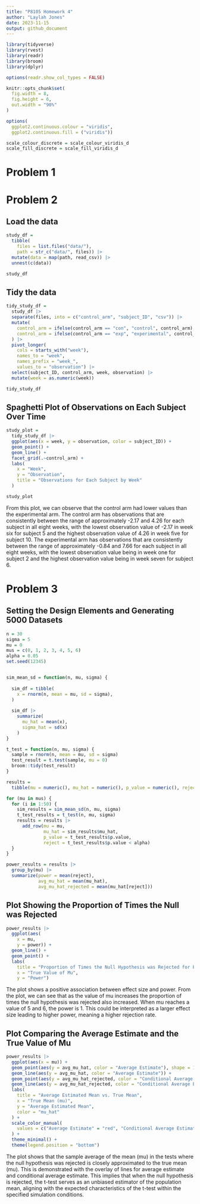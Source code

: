 ```yaml
---
title: "P8105 Homework 4"
author: "Laylah Jones"
date: 2023-11-15
output: github_document
---
```


```r
library(tidyverse)
library(rvest)
library(readr)
library(broom)
library(dplyr)

options(readr.show_col_types = FALSE)

knitr::opts_chunk$set(
  fig.width = 8,
  fig.height = 6,
  out.width = "90%"
)

options(
  ggplot2.continuous.colour = "viridis",
  ggplot2.continuous.fill = ("viridis"))

scale_colour_discrete = scale_colour_viridis_d
scale_fill_discrete = scale_fill_viridis_d
```

# Problem 1



# Problem 2

## Load the data

```r
study_df = 
  tibble(
    files = list.files("data/"),
    path = str_c("data/", files)) |> 
  mutate(data = map(path, read_csv)) |> 
  unnest(c(data))

study_df
```

## Tidy the data
```r
tidy_study_df = 
  study_df |> 
  separate(files, into = c("control_arm", "subject_ID", "csv")) |> 
  mutate(
    control_arm = ifelse(control_arm == "con", "control", control_arm),
    control_arm = ifelse(control_arm == "exp", "experimental", control_arm)
  ) |> 
  pivot_longer(
    cols = starts_with("week"), 
    names_to = "week", 
    names_prefix = "week_",
    values_to = "observation") |> 
  select(subject_ID, control_arm, week, observation) |> 
  mutate(week = as.numeric(week))

tidy_study_df
```


## Spaghetti Plot of Observations on Each Subject Over Time

```r
study_plot = 
  tidy_study_df |> 
  ggplot(aes(x = week, y = observation, color = subject_ID)) +
  geom_point() +
  geom_line() +
  facet_grid(.~control_arm) + 
  labs(
    x = "Week",
    y = "Observation",
    title = "Observations for Each Subject by Week"
  )

study_plot
```

From this plot, we can observe that the control arm had lower values than the experimental arm. The control arm has observations that are consistently between the range of approximately -2.17 and 4.26 for each subject in all eight weeks, with the lowest observation value of -2.17 in week six for subject 5 and the highest observation value of 4.26 in week five for subject 10. The experimental arm has observations that are consistently between the range of approximately -0.84 and 7.66 for each subject in all eight weeks, with the lowest observation value being in week one for subject 2 and the highest observation value being in week seven for subject 6.


# Problem 3

## Setting the Design Elements and Generating 5000 Datasets
```r
n = 30
sigma = 5
mu = 0
mus = c(0, 1, 2, 3, 4, 5, 6)
alpha = 0.05
set.seed(12345)


sim_mean_sd = function(n, mu, sigma) {
  
  sim_df = tibble(
    x = rnorm(n, mean = mu, sd = sigma),
  )
  
  sim_df |> 
    summarize(
      mu_hat = mean(x),
      sigma_hat = sd(x)
    )
}

t_test = function(n, mu, sigma) {
  sample = rnorm(n, mean = mu, sd = sigma)
  test_result = t.test(sample, mu = 0)
  broom::tidy(test_result)
}

results = 
  tibble(mu = numeric(), mu_hat = numeric(), p_value = numeric(), reject = logical())
```

```r
for (mu in mus) {
  for (i in 1:50) {
    sim_results = sim_mean_sd(n, mu, sigma)
    t_test_results = t_test(n, mu, sigma)
    results = results |>  
      add_row(mu = mu, 
              mu_hat = sim_results$mu_hat, 
              p_value = t_test_results$p.value, 
              reject = t_test_results$p.value < alpha)
  }
}

power_results = results |>  
  group_by(mu) |>  
  summarize(power = mean(reject), 
            avg_mu_hat = mean(mu_hat), 
            avg_mu_hat_rejected = mean(mu_hat[reject]))
```

## Plot Showing the Proportion of Times the Null was Rejected

```r
power_results |>  
  ggplot(aes(
    x = mu, 
    y = power)) +
  geom_line() +
  geom_point() +
  labs(
    title = "Proportion of Times the Null Hypothesis was Rejected for Each Mu", 
    x = "True Value of Mu", 
    y = "Power")
```

The plot shows a positive association between effect size and power. From the plot, we can see that as the value of mu increases the proportion of times the null hypothesis was rejected also increased. When mu reaches a value of 5 and 6, the power is 1. This could be interpreted as a larger effect size leading to higher power, meaning a higher rejection rate. 


## Plot Comparing the Average Estimate and the True Value of Mu

```r
power_results |>  
  ggplot(aes(x = mu)) +
  geom_point(aes(y = avg_mu_hat, color = "Average Estimate"), shape = 1) +  
  geom_line(aes(y = avg_mu_hat, color = "Average Estimate")) +
  geom_point(aes(y = avg_mu_hat_rejected, color = "Conditional Average Estimate"), shape = 2) +
  geom_line(aes(y = avg_mu_hat_rejected, color = "Conditional Average Estimate"), linetype = "dashed") +
  labs(
    title = "Average Estimated Mean vs. True Mean",
    x = "True Mean (mu)",
    y = "Average Estimated Mean",
    color = "mu_hat"
  ) +
  scale_color_manual(
    values = c("Average Estimate" = "red", "Conditional Average Estimate" = "blue")
  ) +
  theme_minimal() +
  theme(legend.position = "bottom")
```

The plot shows that the sample average of the mean (mu) in the tests where the null hypothesis was rejected is closely approximated to the true mean (mu). This is demonstrated with the overlay of lines for average estimate and conditional average estimate. This implies that when the null hypothesis is rejected, the t-test serves as an unbiased estimator of the population mean, aligning with the expected characteristics of the t-test within the specified simulation conditions. 


